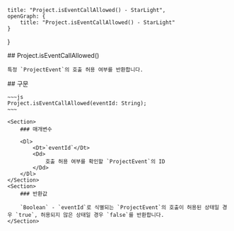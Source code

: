     title: "Project.isEventCallAllowed() - StarLight",
    openGraph: {
        title: "Project.isEventCallAllowed() - StarLight"
    }
}

<Section>
    ## Project.isEventCallAllowed()

    특정 `ProjectEvent`의 호출 허용 여부를 반환합니다.
</Section>
<Section>
    ## 구문

    ~~~js
    Project.isEventCallAllowed(eventId: String);
    ~~~

    <Section>
        ### 매개변수

        <Dl>
            <Dt>`eventId`</Dt>
            <Dd>
                호출 허용 여부를 확인할 `ProjectEvent`의 ID
            </Dd>
        </Dl>
    </Section>
    <Section>
        ### 반환값

        `Boolean` - `eventId`로 식별되는 `ProjectEvent`의 호출이 허용된 상태일 경우 `true`, 허용되지 않은 상태일 경우 `false`를 반환합니다.
    </Section>
</Section>